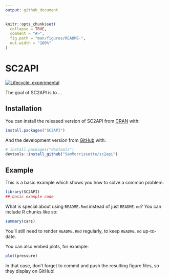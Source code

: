 ```yaml
---
output: github_document
---
```


<!-- README.md is generated from README.Rmd. Please edit that file -->

```r
knitr::opts_chunk$set(
  collapse = TRUE,
  comment = "#>",
  fig.path = "man/figures/README-",
  out.width = "100%"
)
```

# SC2API

<!-- badges: start -->
[![Lifecycle: experimental](https://img.shields.io/badge/lifecycle-experimental-orange.svg)](https://www.tidyverse.org/lifecycle/#experimental)
<!-- badges: end -->

The goal of SC2API is to ...

## Installation

You can install the released version of SC2API from [CRAN](https://CRAN.R-project.org) with:

``` r
install.packages("SC2API")
```

And the development version from [GitHub](https://github.com/) with:

``` r
# install.packages("devtools")
devtools::install_github("SamMorrissette/sc2api")
```
## Example

This is a basic example which shows you how to solve a common problem:

```r
library(SC2API)
## basic example code
```

What is special about using `README.Rmd` instead of just `README.md`? You can include R chunks like so:

```r
summary(cars)
```

You'll still need to render `README.Rmd` regularly, to keep `README.md` up-to-date.

You can also embed plots, for example:

```r
plot(pressure)
```

In that case, don't forget to commit and push the resulting figure files, so they display on GitHub!
